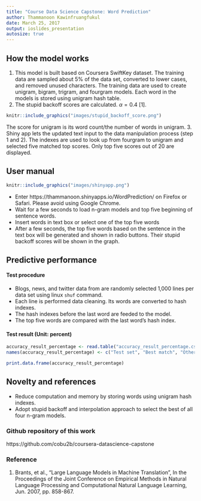 ```yaml
---
title: "Course Data Science Capstone: Word Prediction"
author: Thammanoon Kawinfruangfukul
date: March 25, 2017
output: ioslides_presentation
autosize: true
---
```

## How the model works
1. This model is built based on Coursera SwiftKey dataset. The training data are sampled about 5% of the data set, converted to lower cases, and removed unused characters. The training data are used to create unigram, bigram, trigram, and fourgram models. Each word in the models is stored using unigram hash table.
2. The stupid backoff scores are calculated. ${\alpha} = 0.4$ [1]. 
```r
knitr::include_graphics("images/stupid_backoff_score.png")
```
The score for unigram is its word count/the number of words in unigram.
3. Shiny app lets the updated text input to the data manipulation process (step 1 and 2). The indexes are used to look up from fourgram to unigram and selected five matched top scores. Only top five scores out of 20 are displayed.

## User manual

```r
knitr::include_graphics("images/shinyapp.png")
```

- Enter https://thammanoon.shinyapps.io/WordPrediction/ on Firefox or Safari. Please avoid using Google Chrome. 
- Wait for a few seconds to load n-gram models and top five beginning of sentence words.
- Insert words in text box or select one of the top five words
- After a few seconds, the top five words based on the sentence in the text box will be generated and shown in radio buttons. Their stupid backoff scores will be shown in the graph.

## Predictive performance
#### Test procedure
- Blogs, news, and twitter data from are randomly selected 1,000 lines per data set using linux <code>shuf</code> command.
- Each line is performed data cleaning. Its words are converted to hash indexes.
- The hash indexes before the last word are feeded to the model.
- The top five words are compared with the last word's hash index.

#### Test result (Unit: percent)
```r
accuracy_result_percentage <- read.table("accuracy_result_percentage.csv")
names(accuracy_result_percentage) <- c("Test set", "Best match", "Other match", "Error")

print.data.frame(accuracy_result_percentage)
```

## Novelty and references
- Reduce computation and memory by storing words using unigram hash indexes.
- Adopt stupid backoff and interpolation approach to select the best of all four n-gram models.

### Github repository of this work
https://github.com/cobu2b/coursera-datascience-capstone

### Reference
1. Brants, et al., "Large Language Models in Machine Translation", In the Proceedings of the Joint Conference on Empirical Methods in Natural Language Processing and Computational Natural Language Learning, Jun. 2007, pp. 858-867.
